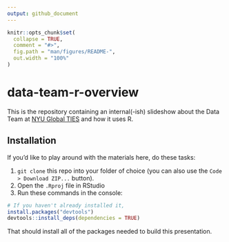 ```yaml
---
output: github_document
---
```


<!-- README.md is generated from README.Rmd. Please edit that file -->

```r
knitr::opts_chunk$set(
  collapse = TRUE,
  comment = "#>",
  fig.path = "man/figures/README-",
  out.width = "100%"
)
```

# data-team-r-overview

<!-- badges: start -->
<!-- badges: end -->

This is the repository containing an internal(-ish) slideshow about the Data Team at [NYU Global TIES](https://github.com/nyuglobalties) and how it uses R.

## Installation

If you'd like to play around with the materials here, do these tasks: 

1. `git clone` this repo into your folder of choice (you can also use the `Code > Download ZIP...` button). 
1. Open the `.Rproj` file in RStudio
1. Run these commands in the console:

```r
# If you haven't already installed it,
install.packages("devtools")
devtools::install_deps(dependencies = TRUE)
```

That should install all of the packages needed to build this presentation.

